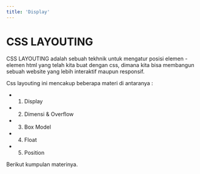 ```yaml
---
title: 'Display'
---
```


# CSS LAYOUTING

CSS LAYOUTING adalah sebuah tekhnik untuk mengatur posisi elemen - elemen html yang telah kita buat dengan css, dimana kita bisa membangun sebuah website yang lebih interaktif maupun responsif.

Css layouting ini mencakup beberapa materi di antaranya :

- 1. Display
- 2. Dimensi & Overflow
- 3. Box Model
- 4. Float
- 5. Position

Berikut kumpulan materinya.

<DocCardList />
